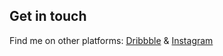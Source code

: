 ## Get in touch

Find me on other platforms: [Dribbble](https://dribbble.com/LekoArts) & [Instagram](https://www.instagram.com/lekoarts.de/)
